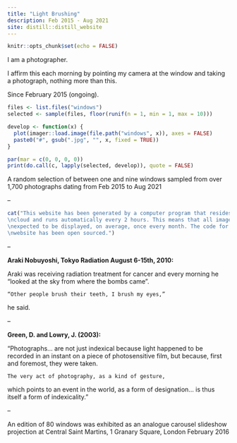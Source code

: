 ```yaml
---
title: "Light Brushing"
description: Feb 2015 - Aug 2021
site: distill::distill_website
---
```


```r
knitr::opts_chunk$set(echo = FALSE)

```

I am a photographer.

I affirm this each morning by pointing my camera at the window and taking a photograph, nothing more than this.

Since February 2015 (ongoing).


```r

files <- list.files("windows")
selected <- sample(files, floor(runif(n = 1, min = 1, max = 10)))

develop <- function(x) {
  plot(imager::load.image(file.path("windows", x)), axes = FALSE)
  paste0("#", gsub(".jpg", "", x, fixed = TRUE))
}

par(mar = c(0, 0, 0, 0))
print(do.call(c, lapply(selected, develop)), quote = FALSE)

```


A random selection of between one and nine windows sampled from over 1,700 photographs dating from Feb 2015 to Aug 2021

--

```r
cat("This website has been generated by a computer program that resides in the
\ncloud and runs automatically every 2 hours. This means that all images can be
\nexpected to be displayed, on average, once every month. The code for this
\nwebsite has been open sourced.")
```

--

**Araki Nobuyoshi, Tokyo Radiation August 6-15th, 2010:**

Araki was receiving radiation treatment for cancer and every morning he “looked at the sky from where the bombs came”.

    “Other people brush their teeth, I brush my eyes,”

he said.

--

**Green, D. and Lowry, J. (2003):**

“Photographs... are not just indexical because light happened to be recorded in an instant on a piece of photosensitive film, but because, first and foremost, they were taken.

    The very act of photography, as a kind of gesture,

which points to an event in the world, as a form of designation... is thus itself a form of indexicality.”

--

An edition of 80 windows was exhibited as an analogue carousel slideshow projection at Central Saint Martins, 1 Granary Square, London February 2016

